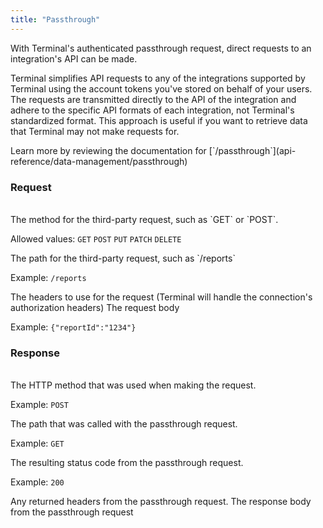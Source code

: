 ```yaml
---
title: "Passthrough"
---
```

With Terminal's authenticated passthrough request, direct requests to an integration's API can be made.

Terminal simplifies API requests to any of the integrations supported by Terminal using the account tokens you've stored on behalf of your users. The requests are transmitted directly to the API of the integration and adhere to the specific API formats of each integration, not Terminal's standardized format. This approach is useful if you want to retrieve data that Terminal may not make requests for.

<Note>
Learn more by reviewing the documentation for [`/passthrough`](api-reference/data-management/passthrough)
</Note>

### Request 

<Card title="Passthrough Input" icon="cube" iconType="sharp-solid" color="#ef932b">
<br />
<ResponseField name="method" type="string" required>
The method for the third-party request, such as `GET` or `POST`.

Allowed values: `GET` `POST` `PUT` `PATCH` `DELETE`
</ResponseField>

<ResponseField name="path" type="string" required>
The path for the third-party request, such as `/reports`

Example: `/reports`
</ResponseField>

<ResponseField name="headers" type="object">
The headers to use for the request (Terminal will handle the connection's authorization headers)
</ResponseField>

<ResponseField name="body" type="string">
The request body

Example: `{"reportId":"1234"}`
</ResponseField>

</Card>


### Response

<Card title="Passthrough Output" icon="cube" iconType="sharp-solid" color="#ef932b">

<br />

<ResponseField name="method" type="string" required>
The HTTP method that was used when making the request.

Example: `POST`
</ResponseField>

<ResponseField name="path" type="string" default="/reports" required>
The path that was called with the passthrough request.

Example: `GET`
</ResponseField>

<ResponseField name="statusCode" type="integer" required>
The resulting status code from the passthrough request.

Example: `200`
</ResponseField>

<ResponseField name="headers" type="object" required>
Any returned headers from the passthrough request.
</ResponseField>

<ResponseField name="response" type="object" required>
The response body from the passthrough request
</ResponseField>


</Card>
